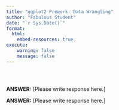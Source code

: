 ```yaml
---
title: "ggplot2 Prework: Data Wrangling"
author: "Fabulous Student"
date: "`r Sys.Date()`"
format:
  html:
    embed-resources: true
execute:
    warning: false
    message: false
---
```

<!--- Put your name in the author YAML field.--->
<!--- Load the tidyverse package in the code cell below. --->
```r

```

<!--- Read in the `tidykids.csv` file, and clean the column names. What other package might you want to load above to clean the column names?--->
```r

```

<!--- Let's review the data. How many variables/columns are available in the tidykids dataset? How many distinct (hint!) levels of the variable `expenditure` are there? -->

```r

```

**ANSWER:** [Please write response here.]

<!-- What do the variables `raw`, `inf_adj`, and `inf_adj_perchild` represent? In what units? Note: Codebook is [here](https://jrosen48.github.io/tidykids/articles/tidykids-codebook.html).  -->

**ANSWER:** [Please write response here.]

<!-- Suppose you are only interested in the data for 2016. Filter the data for 2016. -->
```r

```

<!-- You want to create a new region variable. Create this using what we learned last week. Note that this code is provided in Canvas because it is long to type (and easy to typo!).-->
```r

```

<!-- You want to focus only on library expenditures. Look at the [codebook](https://jrosen48.github.io/tidykids/articles/tidykids-codebook.html) to find the variable name for library expenditures. Then, filter for it.-->

```r

```

<!-- You want to summarize(mean and std. dev) these library expenditures(inf_adj_perchild) by region for 2016. Do this with the functions we learned last week.-->
```r

```
